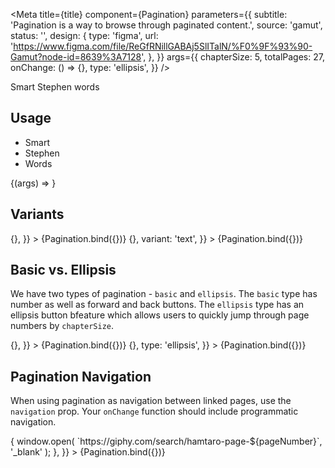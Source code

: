 
<Meta
  title={title}
  component={Pagination}
  parameters={{
    subtitle: 'Pagination is a way to browse through paginated content.',
    source: 'gamut',
    status: '',
    design: {
      type: 'figma',
      url:
        'https://www.figma.com/file/ReGfRNillGABAj5SlITalN/%F0%9F%93%90-Gamut?node-id=8639%3A7128',
    },
  }}
  args={{
    chapterSize: 5,
    totalPages: 27,
    onChange: () => {},
    type: 'ellipsis',
  }}
/>

Smart Stephen words

## Usage

- Smart
- Stephen
- Words

<Canvas>
  <Story name="Pagination">{(args) => <Pagination {...args} />}</Story>
</Canvas>

<PropsTable story="Pagination" />

## Variants

<Canvas>
  <Story
    name="stroke"
    args={{
      chapterSize: 5,
      totalPages: 27,
      onChange: () => {},
    }}
  >
    {Pagination.bind({})}
  </Story>
  <Story
    name="fill"
    args={{
      chapterSize: 5,
      totalPages: 27,
      onChange: () => {},
      variant: 'text',
    }}
  >
    {Pagination.bind({})}
  </Story>
</Canvas>

## Basic vs. Ellipsis

We have two types of pagination - `basic` and `ellipsis`. The `basic` type has number as well as forward and back buttons. The `ellipsis` type has an ellipsis button bfeature which allows users to quickly jump through page numbers by `chapterSize`.

<Canvas>
  <Story
    name="Basic"
    args={{
      chapterSize: 5,
      totalPages: 27,
      onChange: () => {},
    }}
  >
    {Pagination.bind({})}
  </Story>
  <Story
    name="Ellipsis"
    args={{
      chapterSize: 5,
      totalPages: 27,
      onChange: () => {},
      type: 'ellipsis',
    }}
  >
    {Pagination.bind({})}
  </Story>
</Canvas>

## Pagination Navigation

When using pagination as navigation between linked pages, use the `navigation` prop. Your `onChange` function should include programmatic navigation.

<Canvas>
  <Story
    name="default size"
    args={{
      chapterSize: 5,
      totalPages: 27,
      type: 'ellipsis',
      navigation: true,
      onChange: (pageNumber) => {
        window.open(
          `https://giphy.com/search/hamtaro-page-${pageNumber}`,
          '_blank'
        );
      },
    }}
  >
    {Pagination.bind({})}
  </Story>
</Canvas>
